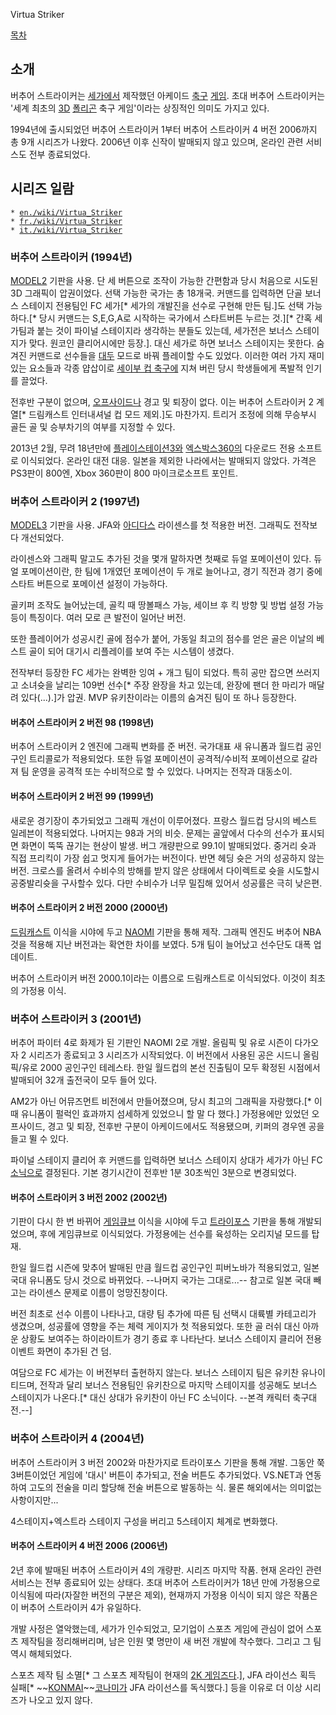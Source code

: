 Virtua Striker

[[목차]]

== 소개 ==

버추어 스트라이커는 [[세가]]에서 제작했던 아케이드 [[축구]] [[게임]]. 초대 버추어 스트라이커는 '세계 최초의 [[3D]] [[폴리곤]] 축구 게임'이라는 상징적인 의미도 가지고 있다. 

1994년에 출시되었던 버추어 스트라이커 1부터 버추어 스트라이커 4 버전 2006까지 총 9개 시리즈가 나왔다. 2006년 이후 신작이 발매되지 않고 있으며, 온라인 관련 서비스도 전부 종료되었다.  

== 시리즈 일람 ==
 * [http://en.wikipedia.org/wiki/Virtua_Striker en./wiki/Virtua_Striker]
 * [http://fr.wikipedia.org/wiki/Virtua_Striker fr./wiki/Virtua_Striker]
 * [http://it.wikipedia.org/wiki/Virtua_Striker it./wiki/Virtua_Striker]
=== 버추어 스트라이커 (1994년) ===
[[MODEL2]] 기판을 사용. 단 세 버튼으로 조작이 가능한 간편함과 당시 처음으로 시도된 3D 그래픽이 압권이었다. 선택 가능한 국가는 총 18개국. 커맨드를 입력하면 단골 보너스 스테이지 전용팀인 FC 세가[* 세가의 개발진을 선수로 구현해 만든 팀.]도 선택 가능하다.[* 당시 커맨드는 S,E,G,A로 시작하는 국가에서 스타트버튼 누르는 것.][* 간혹 세가팀과 붙는 것이 파이널 스테이지라 생각하는 분들도 있는데, 세가전은 보너스 스테이지가 맞다. 원코인 클리어시에만 등장.]. 대신 세가로 하면 보너스 스테이지는 못한다. 숨겨진 커맨드로 선수들을 [[대두]] 모드로 바꿔 플레이할 수도 있었다. 이러한 여러 가지 재미있는 요소들과 각종 얍삽이로 [[세이부 컵 축구]]에 지쳐 버린 당시 학생들에게 폭발적 인기를 끌었다.

전후반 구분이 없으며, [[오프사이드]]나 경고 및 퇴장이 없다. 이는 버추어 스트라이커 2 계열[* 드림캐스트 인터내셔널 컵 모드 제외.]도 마찬가지. 트리거 조정에 의해 무승부시 골든 골 및 승부차기의 여부를 지정할 수 있다.

2013년 2월, 무려 18년만에 [[플레이스테이션3]]와 [[엑스박스360]]의 다운로드 전용 소프트로 이식되었다. 온라인 대전 대응. 일본을 제외한 나라에서는 발매되지 않았다. 가격은 PS3판이 800엔, Xbox 360판이 800 마이크로소프트 포인트. 

=== 버추어 스트라이커 2 (1997년) ===
[[MODEL3]] 기판을 사용. JFA와 [[아디다스]] 라이센스를 첫 적용한 버전. 그래픽도 전작보다 개선되었다. 

라이센스와 그래픽 말고도 추가된 것을 몇개 말하자면 첫째로 듀얼 포메이션이 있다. 듀얼 포메이션이란, 한 팀에 1개였던 포메이션이 두 개로 늘어나고, 경기 직전과 경기 중에 스타트 버튼으로 포메이션 설정이 가능하다.

골키퍼 조작도 늘어났는데, 골킥 때 땅볼패스 가능, 세이브 후 킥 방향 및 방법 설정 가능 등이 특징이다. 여러 모로 큰 발전이 일어난 버전.

또한 플레이어가 성공시킨 골에 점수가 붙어, 가동일 최고의 점수를 얻은 골은 이날의 베스트 골이 되어 대기시 리플레이를 보여 주는 시스템이 생겼다.

전작부터 등장한 FC 세가는 완벽한 잉여 + 개그 팀이 되었다. 특히 공만 잡으면 쓰러지고 소녀슛을 날리는 109번 선수[* 주장 완장을 차고 있는데, 완장에 팬더 한 마리가 매달려 있다(...).]가 압권. MVP 유키찬이라는 이름의 숨겨진 팀이 또 하나 등장한다.

==== 버추어 스트라이커 2 버전 98 (1998년) ====
버추어 스트라이커 2 엔진에 그래픽 변화를 준 버전. 국가대표 새 유니폼과 월드컵 공인구인 트리콜로가 적용되었다. 또한 듀얼 포메이션이 공격적/수비적 포메이션으로 갈라져 팀 운영을 공격적 또는 수비적으로 할 수 있었다. 나머지는 전작과 대동소이.

==== 버추어 스트라이커 2 버전 99 (1999년) ====
새로운 경기장이 추가되었고 그래픽 개선이 이루어졌다. 프랑스 월드컵 당시의 베스트 일레븐이 적용되었다. 나머지는 98과 거의 비슷. 문제는 골앞에서 다수의 선수가 표시되면 화면이 뚝뚝 끊기는 현상이 발생. 버그 개량판으로 99.1이 발매되었다. 중거리 슛과 직접 프리킥이 가장 쉽고 멋지게 들어가는 버전이다. 반면 헤딩 슛은 거의 성공하지 않는 버전. 크로스를 올려서 수비수의 방해를 받지 않은 상태에서 다이렉트로 슛을 시도할시 공중발리슛을 구사할수 있다. 다만 수비수가 너무 밀집해 있어서 성공률은 극히 낮은편.

==== 버추어 스트라이커 2 버전 2000 (2000년) ====
[[드림캐스트]] 이식을 시야에 두고 [[NAOMI]] 기판을 통해 제작. 그래픽 엔진도 버추어 NBA 것을 적용해 지난 버전과는 확연한 차이를 보였다. 5개 팀이 늘어났고 선수단도 대폭 업데이트.

버추어 스트라이커 버전 2000.1이라는 이름으로 드림캐스트로 이식되었다. 이것이 최초의 가정용 이식.

=== 버추어 스트라이커 3 (2001년) === 
버추어 파이터 4로 화제가 된 기판인 NAOMI 2로 개발. 올림픽 및 유로 시즌이 다가오자 2 시리즈가 종료되고 3 시리즈가 시작되었다. 이 버전에서 사용된 공은 시드니 올림픽/유로 2000 공인구인 테레스타. 한일 월드컵의 본선 진출팀이 모두 확정된 시점에서 발매되어 32개 출전국이 모두 들어 있다.

AM2가 아닌 어뮤즈먼트 비전에서 만들어졌으며, 당시 최고의 그래픽을 자랑했다.[* 이 때 유니폼이 펄럭인 효과까지 섬세하게 있었으니 할 말 다 했다.] 가정용에만 있었던 오프사이드, 경고 및 퇴장, 전후반 구분이 아케이드에서도 적용됐으며, 키퍼의 경우엔 공을 들고 뛸 수 있다.

파이널 스테이지 클리어 후 커맨드를 입력하면 보너스 스테이지 상대가 세가가 아닌 FC [[소닉]]으로 결정된다. 기본 경기시간이 전후반 1분 30초씩인 3분으로 변경되었다.

==== 버추어 스트라이커 3 버전 2002 (2002년) ====
기판이 다시 한 번 바뀌어 [[게임큐브]] 이식을 시야에 두고 [[트라이포스]] 기판을 통해 개발되었으며, 후에 게임큐브로 이식되었다. 가정용에는 선수를 육성하는 오리지널 모드를 탑재.

한일 월드컵 시즌에 맞추어 발매된 만큼 월드컵 공인구인 피버노바가 적용되었고, 일본 국대 유니폼도 당시 것으로 바뀌었다. --나머지 국가는 그대로...-- 참고로 일본 국대 빼고는 라이센스 문제로 이름이 엉망진창이다.

버전 최초로 선수 이름이 나타나고, 대량 팀 추가에 따른 팀 선택시 대륙별 카테고리가 생겼으며, 성공률에 영향을 주는 체력 게이지가 첫 적용되었다. 또한 골 러쉬 대신 아까운 상황도 보여주는 하이라이트가 경기 종료 후 나타난다. 보너스 스테이지 클리어 전용 이벤트 화면이 추가된 건 덤. 

여담으로 FC 세가는 이 버전부터 출현하지 않는다. 보너스 스테이지 팀은 유키찬 유나이티드며, 전작과 달리 보너스 전용팀인 유키찬으로 마지막 스테이지를 성공해도 보너스 스테이지가 나온다.[* 대신 상대가 유키찬이 아닌 FC 소닉이다. --본격 캐릭터 축구대전.--]

=== 버추어 스트라이커 4 (2004년) ===
버추어 스트라이커 3 버전 2002와 마찬가지로 트라이포스 기판을 통해 개발. 그동안 쭉 3버튼이었던 게임에 '대시' 버튼이 추가되고, 전술 버튼도 추가되었다. VS.NET과 연동하여 고도의 전술을 미리 할당해 전술 버튼으로 발동하는 식. 물론 해외에서는 의미없는 사항이지만...

4스테이지+엑스트라 스테이지 구성을 버리고 5스테이지 체계로 변화했다.

==== 버추어 스트라이커 4 버전 2006 (2006년) ====
2년 후에 발매된 버추어 스트라이커 4의 개량판. 시리즈 마지막 작품. 현재 온라인 관련 서비스는 전부 종료되어 있는 상태다. 초대 버추어 스트라이커가 18년 만에 가정용으로 이식됨에 따라(자잘한 버전의 구분은 제외), 현재까지 가정용 이식이 되지 않은 작품은 이 버추어 스트라이커 4가 유일하다.

개발 사정은 열악했는데, 세가가 인수되었고, 모기업이 스포츠 게임에 관심이 없어 스포츠 제작팀을 정리해버리며, 남은 인원 몇 명만이 새 버전 개발에 착수했다. 그리고 그 팀 역시 해체되었다.

스포츠 제작 팀 소멸[* 그 스포츠 제작팀이 현재의 [[2K 게임즈]]다.], JFA 라이선스 획득 실패[* ~~[[KONMAI]]~~[[코나미]]가 JFA 라이선스를 독식했다.] 등을 이유로 더 이상 시리즈가 나오고 있지 않다. 
